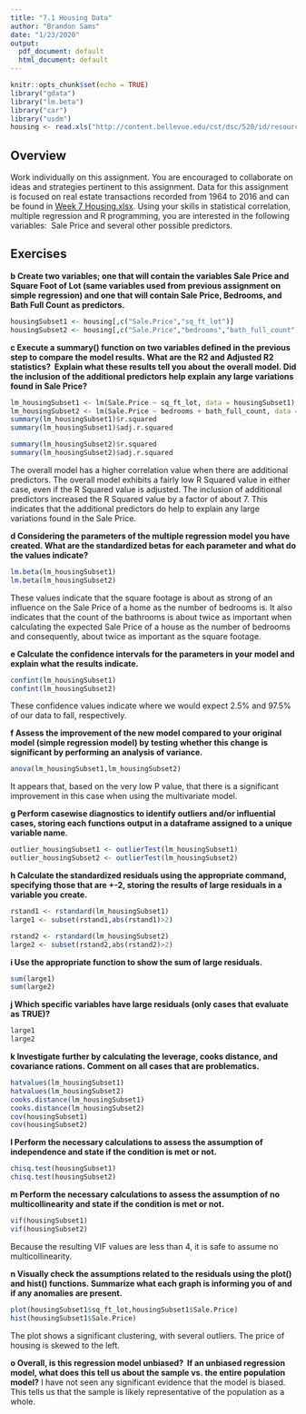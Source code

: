 ```yaml
---
title: "7.1 Housing Data"
author: "Brandon Sams"
date: "1/23/2020"
output:
  pdf_document: default
  html_document: default
---
```


```r
knitr::opts_chunk$set(echo = TRUE)
library("gdata")
library("lm.beta")
library("car")
library("usdm")
housing <- read.xls("http://content.bellevue.edu/cst/dsc/520/id/resources/week-7-housing.xlsx")
```

## Overview

Work individually on this assignment. You are encouraged to collaborate on ideas and strategies pertinent to this assignment. Data for this assignment is focused on real estate transactions recorded from 1964 to 2016 and can be found in [Week 7 Housing.xlsx](http://content.bellevue.edu/cst/dsc/520/id/resources/week-7-housing.xlsx). Using your skills in statistical correlation, multiple regression and R programming, you are interested in the following variables:  Sale Price and several other possible predictors.

## Exercises

**b	Create two variables; one that will contain the variables Sale Price and Square Foot of Lot (same variables used from previous assignment on simple regression) and one that will contain Sale Price, Bedrooms, and Bath Full Count as predictors.**
```r
housingSubset1 <- housing[,c("Sale.Price","sq_ft_lot")]
housingSubset2 <- housing[,c("Sale.Price","bedrooms","bath_full_count")]
```

**c	Execute a summary() function on two variables defined in the previous step to compare the model results. What are the R2 and Adjusted R2 statistics?  Explain what these results tell you about the overall model. Did the inclusion of the additional predictors help explain any large variations found in Sale Price?**
```r
lm_housingSubset1 <- lm(Sale.Price ~ sq_ft_lot, data = housingSubset1)
lm_housingSubset2 <- lm(Sale.Price ~ bedrooms + bath_full_count, data = housingSubset2)
summary(lm_housingSubset1)$r.squared
summary(lm_housingSubset1)$adj.r.squared

summary(lm_housingSubset2)$r.squared
summary(lm_housingSubset2)$adj.r.squared
```
The overall model has a higher correlation value when there are additional predictors. The overall model exhibits a fairly low R Squared value in either case, even if the R Squared value is adjusted. The inclusion of additional predictors increased the R Squared value by a factor of about 7. This indicates that the additional predictors do help to explain any large variations found in the Sale Price.
	
**d	Considering the parameters of the multiple regression model you have created. What are the standardized betas for each parameter and what do the values indicate?**
```r
lm.beta(lm_housingSubset1)
lm.beta(lm_housingSubset2)
```
These values indicate that the square footage is about as strong of an influence on the Sale Price of a home as the number of bedrooms is. It also indicates that the count of the bathrooms is about twice as important when calculating the expected Sale Price of a house as the number of bedrooms and consequently, about twice as important as the square footage.

**e	Calculate the confidence intervals for the parameters in your model and explain what the results indicate.**
```r
confint(lm_housingSubset1)
confint(lm_housingSubset2)
```
These confidence values indicate where we would expect 2.5% and 97.5% of our data to fall, respectively. 
	
**f	Assess the improvement of the new model compared to your original model (simple regression model) by testing whether this change is significant by performing an analysis of variance.**
```r
anova(lm_housingSubset1,lm_housingSubset2)
```
It appears that, based on the very low P value, that there is a significant improvement in this case when using the multivariate model.
	
**g	Perform casewise diagnostics to identify outliers and/or influential cases, storing each functions output in a dataframe assigned to a unique variable name.**
```r
outlier_housingSubset1 <- outlierTest(lm_housingSubset1)
outlier_housingSubset2 <- outlierTest(lm_housingSubset2)
```

**h	Calculate the standardized residuals using the appropriate command, specifying those that are +-2, storing the results of large residuals in a variable you create.**
```r
rstand1 <- rstandard(lm_housingSubset1)
large1 <- subset(rstand1,abs(rstand1)>2)

rstand2 <- rstandard(lm_housingSubset2)
large2 <- subset(rstand2,abs(rstand2)>2)
```

	
**i	Use the appropriate function to show the sum of large residuals.**
```r
sum(large1)
sum(large2)
```

	
**j	Which specific variables have large residuals (only cases that evaluate as TRUE)?**
```r
large1
large2
```

	
**k	Investigate further by calculating the leverage, cooks distance, and covariance rations. Comment on all cases that are problematics.**
```r
hatvalues(lm_housingSubset1)
hatvalues(lm_housingSubset2)
cooks.distance(lm_housingSubset1)
cooks.distance(lm_housingSubset2)
cov(housingSubset1)
cov(housingSubset2)

```

	
	
**l	Perform the necessary calculations to assess the assumption of independence and state if the condition is met or not.**
```r
chisq.test(housingSubset1)
chisq.test(housingSubset2)
```

	
**m	Perform the necessary calculations to assess the assumption of no multicollinearity and state if the condition is met or not.**
```r
vif(housingSubset1)
vif(housingSubset2)
```
Because the resulting VIF values are less than 4, it is safe to assume no multicollinearity.
	
**n	Visually check the assumptions related to the residuals using the plot() and hist() functions. Summarize what each graph is informing you of and if any anomalies are present.**
```r
plot(housingSubset1$sq_ft_lot,housingSubset1$Sale.Price)
hist(housingSubset1$Sale.Price)
```
The plot shows a significant clustering, with several outliers. The price of housing is skewed to the left.

	
**o	Overall, is this regression model unbiased?  If an unbiased regression model, what does this tell us about the sample vs. the entire population model?**
I have not seen any significant evidence that the model is biased. This tells us that the sample is likely representative of the population as a whole.
	
